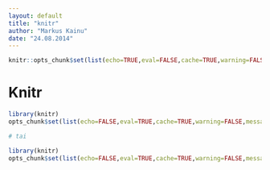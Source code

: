 ```yaml
---
layout: default
title: "knitr"
author: "Markus Kainu"
date: "24.08.2014"
---
```


```r
knitr::opts_chunk$set(list(echo=TRUE,eval=FALSE,cache=TRUE,warning=FALSE,message=FALSE))
```


# Knitr

```r
library(knitr)
opts_chunk$set(list(echo=FALSE,eval=TRUE,cache=TRUE,warning=FALSE,message=FALSE))

# tai 

library(knitr)
opts_chunk$set(list(echo=FALSE,eval=TRUE,cache=TRUE,warning=FALSE,message=FALSE,fig.height=4,dev="pdf",opts_chunk$set(fig.path = paste('figure/my-prefix-', org, sep = ''))))

```


